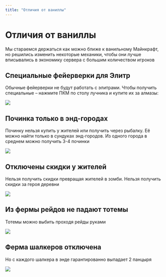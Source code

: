 ```yaml
---
title: "Отличия от ваниллы"
---
```


# Отличия от ваниллы

Мы стараемся держаться как можно ближе к ванильному Майнкрафт, но решились изменить некоторые механики, чтобы они лучше вписывались в экономику сервера с большим количеством игроков

## Специальные фейерверки для Элитр

Обычные фейерверки не будут работать с элитрами. Чтобы получить специальные – нажмите ПКМ по столу лучника и купите их за алмазы:

![](/assets/placeholder.webp)

## Починка только в энд-городах

Починку нельзя купить у жителей или получить через рыбалку. Её можно найти только в сундуках энд-городов. Из одного города в среднем можно получить 3-4 починки

![](/assets/placeholder.webp)

## Отключены скидки у жителей 

Нельзя получить скидки превращая жителей в зомби. Нельзя получить скидки за героя деревни

![](/assets/placeholder.webp)

## Из фермы рейдов не падают тотемы

Тотемы можно выбить проходя рейды руками

![](/assets/placeholder.webp)

## Ферма шалкеров отключена

Но с каждого шалкера в энде гарантированно выпадает 2 панцыря

![](/assets/placeholder.webp)